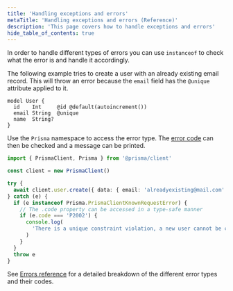 ```yaml
---
title: 'Handling exceptions and errors'
metaTitle: 'Handling exceptions and errors (Reference)'
description: 'This page covers how to handle exceptions and errors'
hide_table_of_contents: true
---
```


<TopBlock title={frontMatter.title}>

In order to handle different types of errors you can use `instanceof` to check what the error is and handle it accordingly.

The following example tries to create a user with an already existing email record. This will throw an error because the `email` field has the `@unique` attribute applied to it.

```prisma file=schema.prisma showLineNumbers
model User {
  id    Int     @id @default(autoincrement())
  email String  @unique
  name  String?
}
```

Use the `Prisma` namespace to access the error type. The [error code](/orm/reference/error-reference#error-codes) can then be checked and a message can be printed.

```ts
import { PrismaClient, Prisma } from '@prisma/client'

const client = new PrismaClient()

try {
  await client.user.create({ data: { email: 'alreadyexisting@mail.com' } })
} catch (e) {
  if (e instanceof Prisma.PrismaClientKnownRequestError) {
    // The .code property can be accessed in a type-safe manner
    if (e.code === 'P2002') {
      console.log(
        'There is a unique constraint violation, a new user cannot be created with this email'
      )
    }
  }
  throw e
}
```

See [Errors reference](/orm/reference/error-reference) for a detailed breakdown of the different error types and their codes.

</TopBlock>
